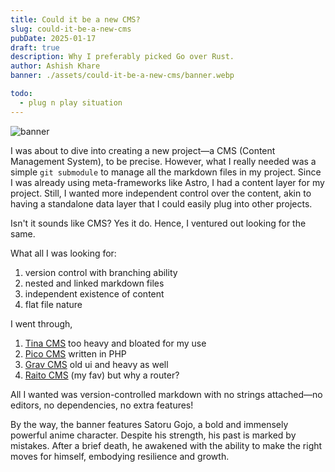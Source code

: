 ```yaml
---
title: Could it be a new CMS?
slug: could-it-be-a-new-cms
pubDate: 2025-01-17
draft: true
description: Why I preferably picked Go over Rust.
author: Ashish Khare
banner: ./assets/could-it-be-a-new-cms/banner.webp

todo:
  - plug n play situation
---
```


![banner](./assets/could-it-be-a-new-cms/banner.webp)

I was about to dive into creating a new project—a CMS (Content Management System), to be precise. However, what I really needed was a simple `git submodule` to manage all the markdown files in my project. Since I was already using meta-frameworks like Astro, I had a content layer for my project. Still, I wanted more independent control over the content, akin to having a standalone data layer that I could easily plug into other projects.

Isn't it sounds like CMS? Yes it do. Hence, I ventured out looking for the same.

What all I was looking for:

1. version control with branching ability
2. nested and linked markdown files
3. independent existence of content
4. flat file nature

I went through,

1. [Tina CMS](https://tina.io/) too heavy and bloated for my use
2. [Pico CMS](https://picocms.org/) written in PHP
3. [Grav CMS](https://getgrav.org/) old ui and heavy as well
4. [Raito CMS](https://raito.arnaud.at/) (my fav) but why a router?

All I wanted was version-controlled markdown with no strings attached—no editors, no dependencies, no extra features!

By the way, the banner features Satoru Gojo, a bold and immensely powerful anime character. Despite his strength, his past is marked by mistakes. After a brief death, he awakened with the ability to make the right moves for himself, embodying resilience and growth.
